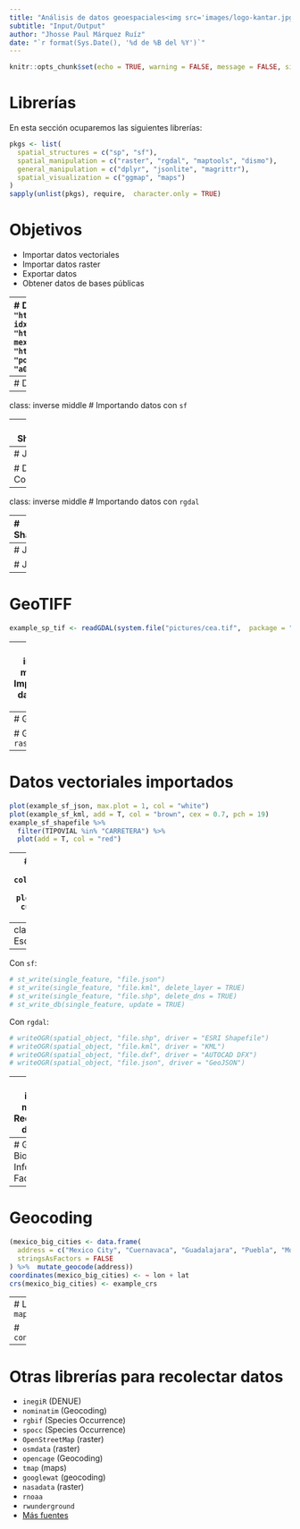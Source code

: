 ```yaml
---
title: "Análisis de datos geoespaciales<img src='images/logo-kantar.jpg' class='top-left logo'/><img src='images/logo-imuc.png' class='top-right logo'/>"
subtitle: "Input/Output"
author: "Jhosse Paul Márquez Ruíz"
date: "`r format(Sys.Date(), '%d de %B del %Y')`"
---
```


```r
knitr::opts_chunk$set(echo = TRUE, warning = FALSE, message = FALSE, size = "small")
```

# Librerías
En esta sección ocuparemos las siguientes librerías:
```r
pkgs <- list(
  spatial_structures = c("sp", "sf"),
  spatial_manipulation = c("raster", "rgdal", "maptools", "dismo"),
  general_manipulation = c("dplyr", "jsonlite", "magrittr"),
  spatial_visualization = c("ggmap", "maps")
)
sapply(unlist(pkgs), require,  character.only = TRUE)
```

# Objetivos
- Importar datos vectoriales
- Importar datos raster
- Exportar datos
- Obtener datos de bases públicas

---
# Datos
```r
pueblos_magicos_source <- "http://puebla.gob.mx/datos_abiertos/pueblos_magicos.kml"
idx_humedad_source <- "http://www.conabio.gob.mx/informacion/gis/maps/geo/twigw.zip"
mexico_json_source <- paste0(
  "https://gist.githubusercontent.com/",
  "ponentesincausa/46d1d9a94ca04a56f93d/raw/",
  "a05f4e2b42cf981e31ef9f6f9ee151a060a38c25/",
  "mexico.json"
)
```

---
# Drivers
```r
st_drivers() %>% head(3)
ogrDrivers() %>% head(3)
gdalDrivers() %>% head(3)
```

---
class: inverse middle
# Importando datos con `sf`

---
# Shapefiles
```r
example_sf_shapefile <- st_read("files/valle", "eje_vial")
```

# KML
```r
example_sf_kml <- st_read(pueblos_magicos_source)
```

---
# JSON
```r
example_sf_json <- st_read(mexico_json_source)
```

# Database Connections
```r
# st_read("PG:dbname=postgis", "meuse")
# st_read_db(conn, table, query, geom_column)
```

---
class: inverse middle
# Importando datos con `rgdal`

---
# Shapefiles
```r
example_sp_shapefile <- readOGR(system.file("shape", "nc.shp", package = "sf"))
```

# KML
```r
# download.file(pueblos_magicos_source, "files/pueblos_magicos.kml")
example_sp_kml <- readOGR(
  dsn = "files/pueblos_magicos.kml",
  layer = "PlaceMarks"
)
```

---
# JSON
```r
# download.file(mexico_json_source, "files/mexico.json")
example_sp_json <- readOGR("files/mexico.json")
```

# JPG
```r
example_sp_jpg <- readGDAL(system.file("pictures/Rlogo.jpg", package = "rgdal"))
```

---
# GeoTIFF
```r
example_sp_tif <- readGDAL(system.file("pictures/cea.tif",  package = "rgdal"))
```

---
class: inverse middle
# Importando datos con `raster`

---
# GeoTIFF
```r
# unzip("files/twigw.zip")
example_raster_tif <- raster("files/twigw/twigw.tif")
```

# Grid de `raster`
```r
example_raster_grd <- brick(system.file("external/rlogo.grd", package = "raster"))
```

---
# Datos vectoriales importados
```r
plot(example_sf_json, max.plot = 1, col = "white")
plot(example_sf_kml, add = T, col = "brown", cex = 0.7, pch = 19)
example_sf_shapefile %>% 
  filter(TIPOVIAL %in% "CARRETERA") %>% 
  plot(add = T, col = "red")
```

---
# Datos raster importados
```r
custom_palette <- colorRampPalette(c("lightblue", "darkblue"))
plot(example_raster_tif, col = custom_palette(1000), axes = FALSE)
```

---
class: inverse middle
# Escribiendo datos

---
Con `sf`:
```r
# st_write(single_feature, "file.json")
# st_write(single_feature, "file.kml", delete_layer = TRUE)
# st_write(single_feature, "file.shp", delete_dns = TRUE)
# st_write_db(single_feature, update = TRUE)
```

Con `rgdal`:
```r
# writeOGR(spatial_object, "file.shp", driver = "ESRI Shapefile")
# writeOGR(spatial_object, "file.kml", driver = "KML")
# writeOGR(spatial_object, "file.dxf", driver = "AUTOCAD DFX")
# writeOGR(spatial_object, "file.json", driver = "GeoJSON")
```

---
class: inverse middle
# Recolección de datos

---
# Global Biodiversity Information Facility
```r
example_crs <- CRS("+proj=longlat +datum=WGS84")
ab_extent = extent(c(-99.5, -98.5, 19, 19.7))
ab <- gbif(
  genus = "Ambystoma", species = "mexicanum", ext = ab_extent,
  geo = TRUE, removeZeros = TRUE
) %>% subset(!is.na(.$lon) & !is.na(.$lat))
coordinates(ab) <- ~ lon + lat
crs(ab) <- example_crs
str(ab, max.level = 2)
```

---
# Geocoding
```r
(mexico_big_cities <- data.frame(
  address = c("Mexico City", "Cuernavaca", "Guadalajara", "Puebla", "Monterrey"),
  stringsAsFactors = FALSE
) %>%  mutate_geocode(address))
coordinates(mexico_big_cities) <- ~ lon + lat
crs(mexico_big_cities) <- example_crs
```


---
# Librería `map`
```r
(mexico_sl <- map2SpatialLines(map("world", "mexico", plot = FALSE), proj4string = example_crs))
```

# `contourLines`
```r
(volcano_sl <- ContourLines2SLDF(contourLines(volcano)))
```

---
# Otras librerías para recolectar datos
- `inegiR` (DENUE)
- `nominatim` (Geocoding)
- `rgbif` (Species Occurrence)
- `spocc` (Species Occurrence)
- `OpenStreetMap` (raster)
- `osmdata` (raster)
- `opencage` (Geocoding)
- `tmap` (maps)
- `googlewat` (geocoding)
- `nasadata` (raster)
- `rnoaa`
- `rwunderground`
- [Más fuentes](opendata)

[opendata]: https://github.com/ropensci/opendata

